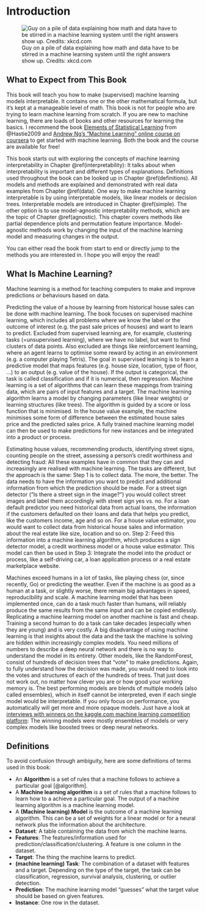 \mainmatter

# Introduction {#intro}

![Guy on a pile of data explaining how math and data have to be stirred in a machine learning system until the right answers show up. Credits: xkcd.com](images/machine-learning-xkcd.png)


## What to Expect from This Book
This book will teach you how to make (supervised) machine learning models interpretable.
It contains one or the other mathematical formula, but it's kept at a manageable level of math.
This book is not for people who are trying to learn machine learning from scratch.
If you are new to machine learning, there are loads of books and other resources for learning the basics.
I recommend the book [Elements of Statistical Learning](https://web.stanford.edu/~hastie/ElemStatLearn/) from @Hastie2009 and [Andrew Ng's "Machine Learning" online course on coursera](https://www.coursera.org/learn/machine-learning) to get started with machine learning.
Both the book and the course are available for free!

This book starts out with exploring the concepts of machine learning interpretability in Chapter \@ref(interpretability):
It talks about when interpretability is important and different types of explanations.
Definitions used throughout the book can be looked up in Chapter \@ref(definitions).
All models and methods are explained and demonstrated with real data examples from Chapter \@ref(data).
One way to make machine learning interpretable is by using interpretable models, like linear models or decision trees.
Interpretable models are introduced in Chapter \@ref(simple).
The other option is to use model-agnostic interpretability methods, which are the topic of Chapter \@ref(agnostic).
This chapter covers methods like partial dependence plots and permutation feature importance.
Model-agnostic methods work by changing the input of the machine learning model and measuring changes in the output.

You can either read the book from start to end or directly jump to the methods you are interested in.
I hope you will enjoy the read!



## What Is Machine Learning?

Machine learning is a method for teaching computers to make and improve predictions or behaviours based on data.

Predicting the value of a house by learning from historical house sales can be done with machine learning.
The book focuses on supervised machine learning, which includes all problems where we know the label or the outcome of interest (e.g. the past sale prices of houses) and want to learn to predict.
Excluded from supervised learning are, for example, clustering tasks (=unsupervised learning), where we have no label, but want to find clusters of data points.
Also excluded are things like reinforcement learning, where an agent learns to optimise some reward by acting in an environment (e.g. a computer playing Tetris).
The goal in supervised learning is to learn a predictive model that maps features (e.g. house size, location, type of floor, ...) to an output (e.g. value of the house).
If the output is categorical, the task is called classification and if it is numerical, then regression.
Machine learning is a set of algorithms that can learn these mappings from training data, which are pairs of input features and a target.
The machine learning algorithm learns a model by changing parameters (like linear weights) or learning structures (like trees).
The algorithm is guided by a score or loss function that is minimised.
In the house value example, the machine minimises some form of difference between the estimated house sales price and the predicted sales price.
A fully trained machine learning model can then be used to make predictions for new instances and be integrated into a product or process.

Estimating house values, recommending products, identifying street signs, counting people on the street, assessing a person's credit worthiness and detecting fraud:
All these examples have in common that they can and increasingly are realised with machine learning.
The tasks are different, but the approach is the same:
Step 1 is to collect data.
The more, the better.
The data needs to have the information you want to predict and additional information from which the prediction should be made.
For a street sign detector ("Is there a street sign in the image?") you would collect street images and label them accordingly with street sign yes vs. no.
For a loan default predictor you need historical data from actual loans, the information if the customers defaulted on their loans and data that helps you predict, like the customers income, age and so on.
For a house value estimator, you would want to collect data from historical house sales and information about the real estate like size, location and so on.
Step 2: Feed this information into a machine learning algorithm, which produces a sign detector model, a credit worthiness model or a house value estimator.
This model can then be used in Step 3:
Integrate the model into the product or process, like a self-driving car, a loan application process or a real estate marketplace website.

Machines exceed humans in a lot of tasks, like playing chess (or, since recently, Go) or predicting the weather.
Even if the machine is as good as a human at a task, or slightly worse, there remain big advantages in speed, reproducibility and scale.
A machine learning model that has been implemented once, can do a task much faster than humans, will reliably produce the same results from the same input and can be copied endlessly.
Replicating a machine learning model on another machine is fast and cheap.
Training a second human to do a task can take decades (especially when they are young) and is very costly.
A big disadvantage of using machine learning is that insights about the data and the task the machine is solving are hidden within increasingly complex models.
You need millions of numbers to describe a deep neural network and there is no way to understand the model in its entirety.
Other models, like the RandomForest, consist of hundreds of decision trees that "vote" to make predictions.
Again, to fully understand how the decision was made, you would need to look into the votes and structures of each of the hundreds of trees.
That just does not work out, no matter how clever you are or how good your working memory is.
The best performing models are blends of multiple models (also called ensembles), which in itself cannot be interpreted, even if each single model would be interpretable.
If you only focus on performance, you automatically will get more and more opaque models.
Just have a look at [interviews with winners on the kaggle.com machine learning competition platform](http://blog.kaggle.com/):
The winning models were mostly ensembles of models or very complex models like boosted trees or deep neural networks.


## Definitions {#definitions}
To avoid confusion through ambiguity, here are some definitions of terms used in this book:

- An **Algorithm** is a set of rules that a machine follows to achieve a particular goal [@algorithm].
- A **Machine learning algorithm** is a set of rules that a machine follows to learn how to a achieve a particular goal.
The output of a machine learning algorithm is a machine learning model.
- A **(Machine learning) Model** is the outcome of a machine learning algorithm.
This can be a set of weights for a linear model or for a neural network plus the information about the architecture.
- **Dataset**: A table containing the data from which the machine learns.
- **Features**: The features/information used for prediction/classification/clustering.
A feature is one column in the dataset.
- **Target**: The thing the machine learns to predict.
- **(machine learning) Task**: The combination of a dataset with features and a target.
Depending on the type of the target, the task can be classification, regression, survival analysis, clustering, or outlier detection.
- **Prediction**: The machine learning model "guesses" what the target value should be based on given features.
- **Instance**: One row in the dataset.

